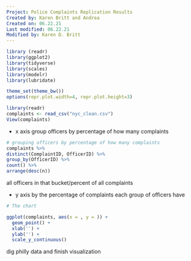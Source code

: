 ```yaml
---
Project: Police Complaints Replication Results
Created by: Karen Britt and Andrea
Created on: 06.22.21
Last modified: 06.22.21
Modified by: Karen D. Britt
---
```


```r
library (readr)
library(ggplot2)
library(tidyverse)
library(scales)
library(modelr)
library(lubridate)

theme_set(theme_bw())
options(repr.plot.width=4, repr.plot.height=3)
```

```r
library(readr)
complaints <- read_csv("nyc_clean.csv")
View(complaints)
```

- x axis group officers by percentage of how many complaints

```r
# grouping officers by percentage of how many complaints
complaints %>%
distinct(ComplaintID, OfficerID) %>%
group_by(OfficerID) %>%
count() %>%
arrange(desc(n))
```

all officers in that bucket/percent of all complaints

- y axis by the percentage of complaints each group of officers have

```r

# The chart

ggplot(complaints, aes(x = , y = )) +
  geom_point() +
  xlab('') +
  ylab('') +
  scale_y_continuous()
```

dig philly data and finish visualization
